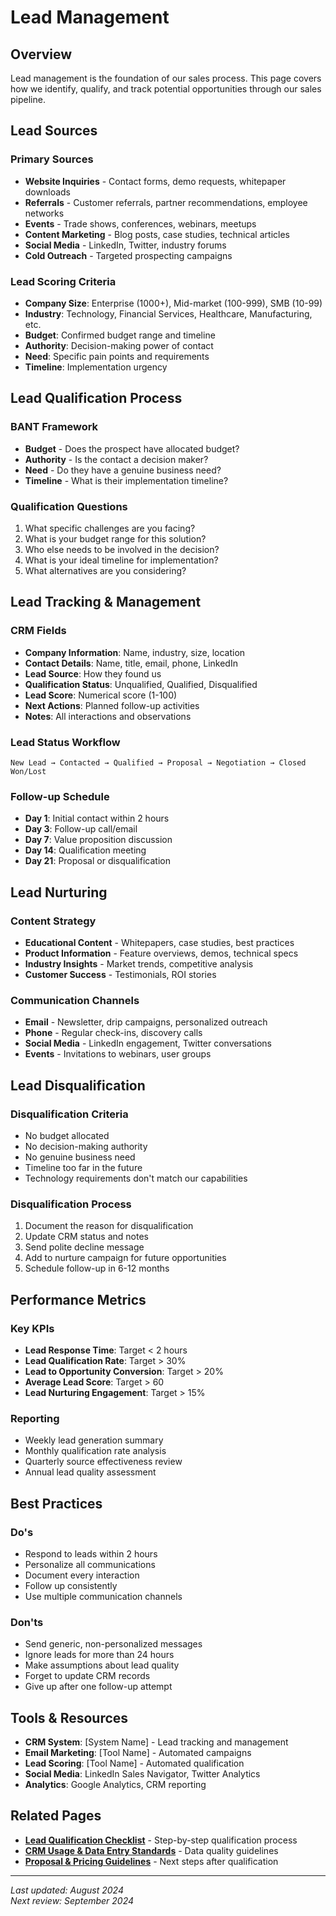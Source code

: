 # Lead Management

## Overview

Lead management is the foundation of our sales process. This page covers how we identify, qualify, and track potential opportunities through our sales pipeline.

## Lead Sources

### Primary Sources
- **Website Inquiries** - Contact forms, demo requests, whitepaper downloads
- **Referrals** - Customer referrals, partner recommendations, employee networks
- **Events** - Trade shows, conferences, webinars, meetups
- **Content Marketing** - Blog posts, case studies, technical articles
- **Social Media** - LinkedIn, Twitter, industry forums
- **Cold Outreach** - Targeted prospecting campaigns

### Lead Scoring Criteria
- **Company Size**: Enterprise (1000+), Mid-market (100-999), SMB (10-99)
- **Industry**: Technology, Financial Services, Healthcare, Manufacturing, etc.
- **Budget**: Confirmed budget range and timeline
- **Authority**: Decision-making power of contact
- **Need**: Specific pain points and requirements
- **Timeline**: Implementation urgency

## Lead Qualification Process

### BANT Framework
- **Budget** - Does the prospect have allocated budget?
- **Authority** - Is the contact a decision maker?
- **Need** - Do they have a genuine business need?
- **Timeline** - What is their implementation timeline?

### Qualification Questions
1. What specific challenges are you facing?
2. What is your budget range for this solution?
3. Who else needs to be involved in the decision?
4. What is your ideal timeline for implementation?
5. What alternatives are you considering?

## Lead Tracking & Management

### CRM Fields
- **Company Information**: Name, industry, size, location
- **Contact Details**: Name, title, email, phone, LinkedIn
- **Lead Source**: How they found us
- **Qualification Status**: Unqualified, Qualified, Disqualified
- **Lead Score**: Numerical score (1-100)
- **Next Actions**: Planned follow-up activities
- **Notes**: All interactions and observations

### Lead Status Workflow
```
New Lead → Contacted → Qualified → Proposal → Negotiation → Closed Won/Lost
```

### Follow-up Schedule
- **Day 1**: Initial contact within 2 hours
- **Day 3**: Follow-up call/email
- **Day 7**: Value proposition discussion
- **Day 14**: Qualification meeting
- **Day 21**: Proposal or disqualification

## Lead Nurturing

### Content Strategy
- **Educational Content** - Whitepapers, case studies, best practices
- **Product Information** - Feature overviews, demos, technical specs
- **Industry Insights** - Market trends, competitive analysis
- **Customer Success** - Testimonials, ROI stories

### Communication Channels
- **Email** - Newsletter, drip campaigns, personalized outreach
- **Phone** - Regular check-ins, discovery calls
- **Social Media** - LinkedIn engagement, Twitter conversations
- **Events** - Invitations to webinars, user groups

## Lead Disqualification

### Disqualification Criteria
- No budget allocated
- No decision-making authority
- No genuine business need
- Timeline too far in the future
- Technology requirements don't match our capabilities

### Disqualification Process
1. Document the reason for disqualification
2. Update CRM status and notes
3. Send polite decline message
4. Add to nurture campaign for future opportunities
5. Schedule follow-up in 6-12 months

## Performance Metrics

### Key KPIs
- **Lead Response Time**: Target < 2 hours
- **Lead Qualification Rate**: Target > 30%
- **Lead to Opportunity Conversion**: Target > 20%
- **Average Lead Score**: Target > 60
- **Lead Nurturing Engagement**: Target > 15%

### Reporting
- Weekly lead generation summary
- Monthly qualification rate analysis
- Quarterly source effectiveness review
- Annual lead quality assessment

## Best Practices

### Do's
- Respond to leads within 2 hours
- Personalize all communications
- Document every interaction
- Follow up consistently
- Use multiple communication channels

### Don'ts
- Send generic, non-personalized messages
- Ignore leads for more than 24 hours
- Make assumptions about lead quality
- Forget to update CRM records
- Give up after one follow-up attempt

## Tools & Resources

- **CRM System**: [System Name] - Lead tracking and management
- **Email Marketing**: [Tool Name] - Automated campaigns
- **Lead Scoring**: [Tool Name] - Automated qualification
- **Social Media**: LinkedIn Sales Navigator, Twitter Analytics
- **Analytics**: Google Analytics, CRM reporting

## Related Pages

- **[Lead Qualification Checklist](/sales/lead-qualification-checklist)** - Step-by-step qualification process
- **[CRM Usage & Data Entry Standards](/sales/crm-usage-standards)** - Data quality guidelines
- **[Proposal & Pricing Guidelines](/sales/proposal-pricing-guidelines)** - Next steps after qualification

---

*Last updated: August 2024*  
*Next review: September 2024*
